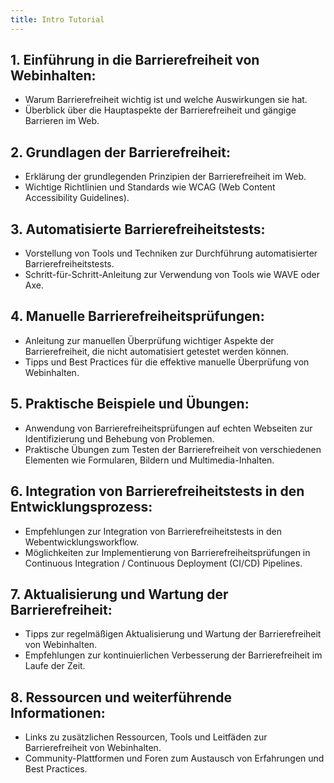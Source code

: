 ```yaml
---
title: Intro Tutorial
---
```

## 1. Einführung in die Barrierefreiheit von Webinhalten:  
- Warum Barrierefreiheit wichtig ist und welche Auswirkungen sie hat.  
- Überblick über die Hauptaspekte der Barrierefreiheit und gängige Barrieren im Web.
## 2. Grundlagen der Barrierefreiheit:  
- Erklärung der grundlegenden Prinzipien der Barrierefreiheit im Web.  
- Wichtige Richtlinien und Standards wie WCAG (Web Content Accessibility Guidelines).
## 3. Automatisierte Barrierefreiheitstests:  
- Vorstellung von Tools und Techniken zur Durchführung automatisierter Barrierefreiheitstests.  
- Schritt-für-Schritt-Anleitung zur Verwendung von Tools wie WAVE oder Axe.
## 4. Manuelle Barrierefreiheitsprüfungen:  
- Anleitung zur manuellen Überprüfung wichtiger Aspekte der Barrierefreiheit, die nicht automatisiert getestet werden können.  
- Tipps und Best Practices für die effektive manuelle Überprüfung von Webinhalten.
## 5. Praktische Beispiele und Übungen:  
- Anwendung von Barrierefreiheitsprüfungen auf echten Webseiten zur Identifizierung und Behebung von Problemen.  
- Praktische Übungen zum Testen der Barrierefreiheit von verschiedenen Elementen wie Formularen, Bildern und Multimedia-Inhalten.
## 6. Integration von Barrierefreiheitstests in den Entwicklungsprozess:  
- Empfehlungen zur Integration von Barrierefreiheitstests in den Webentwicklungsworkflow.  
- Möglichkeiten zur Implementierung von Barrierefreiheitsprüfungen in Continuous Integration / Continuous Deployment (CI/CD) Pipelines.
## 7. Aktualisierung und Wartung der Barrierefreiheit:  
- Tipps zur regelmäßigen Aktualisierung und Wartung der Barrierefreiheit von Webinhalten.  
- Empfehlungen zur kontinuierlichen Verbesserung der Barrierefreiheit im Laufe der Zeit.
## 8. Ressourcen und weiterführende Informationen:  
- Links zu zusätzlichen Ressourcen, Tools und Leitfäden zur Barrierefreiheit von Webinhalten.  
- Community-Plattformen und Foren zum Austausch von Erfahrungen und Best Practices.